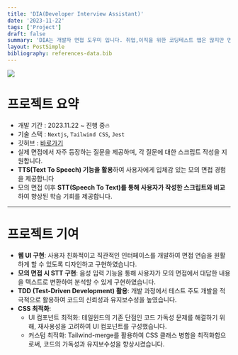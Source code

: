 ```yaml
---
title: 'DIA(Developer Interview Assistant)'
date: '2023-11-22'
tags: ['Project']
draft: false
summary: 'DIA는 개발자 면접 도우미 입니다. 취업,이직을 위한 코딩테스트 앱은 많지만 면접 준비를 위한 앱은 없다는 것에서 시작했습니다.개발자들이 좀더 실전적인 면접 연습을 할수 있게 돕는것이 목표입니다.'
layout: PostSimple
bibliography: references-data.bib
---
```


<div className="flex items-center justify-center">
  <Image
    className="w-1/2"
    src="/static/images/projects/dia.png"
    width={300}
    height={300}
    priority={true}
  ></Image>
</div>

# 프로젝트 요약

- 개발 기간 : 2023.11.22 ~ 진행 중🔥
- 기술 스택 : `Nextjs`, `Tailwind CSS`, `Jest`
- 깃허브 : [바로가기](https://github.com/interest-driven-developers/dia-client)
- 실제 면접에서 자주 등장하는 질문을 제공하며, 각 질문에 대한 스크립트 작성을 지원합니다.
- **TTS(Text To Speech) 기능을 활용**하여 사용자에게 입체감 있는 모의 면접 경험을 제공합니다
- 모의 면접 이후 **STT(Speech To Text)를 통해 사용자가 작성한 스크립트와 비교**하여 향상된 학습 기회를 제공합니다.

---

# 프로젝트 기여

- **웹 UI 구현**: 사용자 친화적이고 직관적인 인터페이스를 개발하여 면접 연습을 원활하게 할 수 있도록 디자인하고 구현하였습니다.
- **모의 면접 시 STT 구현**: 음성 입력 기능을 통해 사용자가 모의 면접에서 대답한 내용을 텍스트로 변환하여 분석할 수 있게 구현하였습니다.
- **TDD (Test-Driven Development) 활용**: 개발 과정에서 테스트 주도 개발을 적극적으로 활용하여 코드의 신뢰성과 유지보수성을 높였습니다.
- **CSS 최적화**:
  - UI 컴포넌트 최적화: 테일윈드의 기존 단점인 코드 가독성 문제를 해결하기 위해, 재사용성을 고려하여 UI 컴포넌트를 구성했습니다.
  - 커스텀 최적화: Tailwind-merge를 활용하여 CSS 클래스 병합을 최적화함으로써, 코드의 가독성과 유지보수성을 향상시켰습니다.
